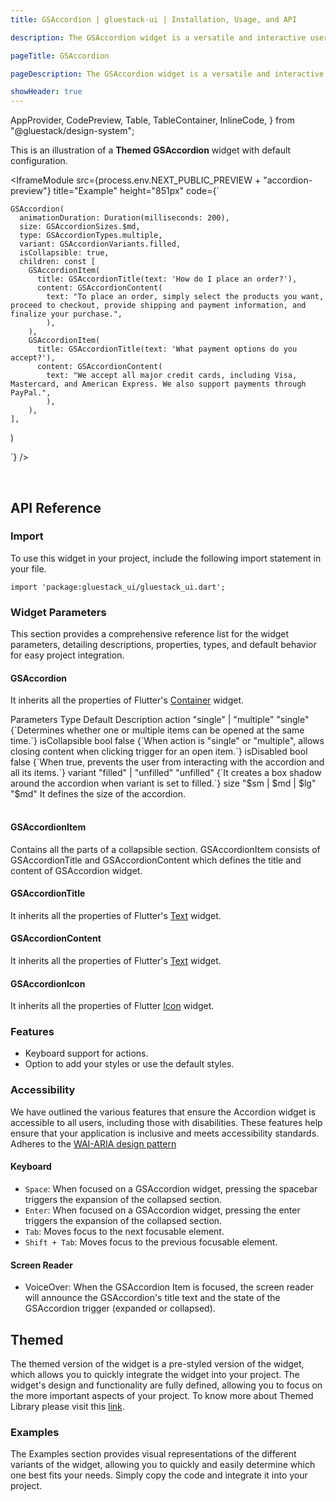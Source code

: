 ```yaml
---
title: GSAccordion | gluestack-ui | Installation, Usage, and API

description: The GSAccordion widget is a versatile and interactive user interface element, designed to efficiently organize and present content in a compact space.

pageTitle: GSAccordion

pageDescription: The GSAccordion widget is a versatile and interactive user interface element, designed to efficiently organize and present content in a compact space.

showHeader: true
---
```



  AppProvider,
  CodePreview,
  Table,
  TableContainer,
  InlineCode,
} from "@gluestack/design-system";

<Meta title="Components/Others/Accordion" />

This is an illustration of a **Themed GSAccordion** widget with default configuration.

<IframeModule
  src={process.env.NEXT_PUBLIC_PREVIEW + "accordion-preview"}
  title="Example"
  height="851px"
  code={`
    
    GSAccordion(
      animationDuration: Duration(milliseconds: 200),
      size: GSAccordionSizes.$md,
      type: GSAccordionTypes.multiple,
      variant: GSAccordionVariants.filled,
      isCollapsible: true,
      children: const [
        GSAccordionItem(
          title: GSAccordionTitle(text: 'How do I place an order?'),
          content: GSAccordionContent(
            text: "To place an order, simply select the products you want, proceed to checkout, provide shipping and payment information, and finalize your purchase.",
            ),
        ),
        GSAccordionItem(
          title: GSAccordionTitle(text: 'What payment options do you accept?'),
          content: GSAccordionContent(
            text: "We accept all major credit cards, including Visa, Mastercard, and American Express. We also support payments through PayPal.",
            ),
        ),
    ],
)

`}
/>

<br />

## API Reference

### Import

To use this widget in your project, include the following import statement in your file.

```
import 'package:gluestack_ui/gluestack_ui.dart';
```

### Widget Parameters

This section provides a comprehensive reference list for the widget parameters, detailing descriptions, properties, types, and default behavior for easy project integration.

#### GSAccordion

It inherits all the properties of Flutter's [Container](https://api.flutter.dev/flutter/widgets/Container-class.html) widget.

<AppProvider>
  <TableContainer>
    <Table>
      <Table.THead>
        <Table.TR>
          <Table.TH>
            <Table.TText>Parameters</Table.TText>
          </Table.TH>
          <Table.TH>
            <Table.TText>Type</Table.TText>
          </Table.TH>
          <Table.TH>
            <Table.TText>Default</Table.TText>
          </Table.TH>
          <Table.TH>
            <Table.TText>Description</Table.TText>
          </Table.TH>
        </Table.TR>
      </Table.THead>
      <Table.TBody>
        <Table.TR>
          <Table.TD>
            <Table.TText>
              <InlineCode>action</InlineCode>
            </Table.TText>
          </Table.TD>
          <Table.TD>
            <Table.TText>"single" | "multiple"</Table.TText>
          </Table.TD>
          <Table.TD>
            <Table.TText>"single"</Table.TText>
          </Table.TD>
          <Table.TD>
            <Table.TText>{`Determines whether one or multiple items can be opened at the same time.`}</Table.TText>
          </Table.TD>
        </Table.TR>
        <Table.TR>
          <Table.TD>
            <Table.TText>
              <InlineCode>isCollapsible</InlineCode>
            </Table.TText>
          </Table.TD>
          <Table.TD>
            <Table.TText>bool</Table.TText>
          </Table.TD>
          <Table.TD>
            <Table.TText>false</Table.TText>
          </Table.TD>
          <Table.TD>
            <Table.TText>{`When action is "single" or "multiple", allows closing content when clicking trigger for an open item.`}</Table.TText>
          </Table.TD>
        </Table.TR>
        <Table.TR>
          <Table.TD>
            <Table.TText>
              <InlineCode>isDisabled</InlineCode>
            </Table.TText>
          </Table.TD>
          <Table.TD>
            <Table.TText>bool</Table.TText>
          </Table.TD>
          <Table.TD>
            <Table.TText>false</Table.TText>
          </Table.TD>
          <Table.TD>
            <Table.TText>{`When true, prevents the user from interacting with the accordion and all its items.`}</Table.TText>
          </Table.TD>
        </Table.TR>
        <Table.TR>
          <Table.TD>
            <Table.TText>
              <InlineCode>variant</InlineCode>
            </Table.TText>
          </Table.TD>
          <Table.TD>
            <Table.TText>"filled" | "unfilled"</Table.TText>
          </Table.TD>
          <Table.TD>
            <Table.TText>"unfilled"</Table.TText>
          </Table.TD>
          <Table.TD>
            <Table.TText>{`It creates a box shadow around the accordion when variant is set to filled.`}</Table.TText>
          </Table.TD>
        </Table.TR>
        <Table.TR>
          <Table.TD>
            <Table.TText>
              <InlineCode>size</InlineCode>
            </Table.TText>
          </Table.TD>
          <Table.TD>
            <Table.TText>"$sm | $md | $lg"</Table.TText>
          </Table.TD>
          <Table.TD>
            <Table.TText>"$md"</Table.TText>
          </Table.TD>
           <Table.TD>
            <Table.TText>It defines the size of the accordion.</Table.TText>
          </Table.TD>
        </Table.TR>
      </Table.TBody>
    </Table>

  </TableContainer>
</AppProvider>

#### GSAccordionItem

Contains all the parts of a collapsible section. GSAccordionItem consists of GSAccordionTitle and GSAccordionContent which defines the title and content of GSAccordion widget.

#### GSAccordionTitle

It inherits all the properties of Flutter's [Text](https://api.flutter.dev/flutter/widgets/Text-class.html) widget.

#### GSAccordionContent

It inherits all the properties of Flutter's [Text](https://api.flutter.dev/flutter/widgets/Text-class.html) widget.

#### GSAccordionIcon

It inherits all the properties of Flutter [Icon](https://api.flutter.dev/flutter/widgets/Icon-class.html) widget.

### Features

- Keyboard support for actions.
- Option to add your styles or use the default styles.

### Accessibility

We have outlined the various features that ensure the Accordion widget is accessible to all users, including those with disabilities. These features help ensure that your application is inclusive and meets accessibility standards. Adheres to the [WAI-ARIA design pattern](https://www.w3.org/WAI/ARIA/apg/patterns/button/)

#### Keyboard

- `Space`: When focused on a GSAccordion widget, pressing the spacebar triggers the expansion of the collapsed section.
- `Enter`: When focused on a GSAccordion widget, pressing the enter triggers the expansion of the collapsed section.
- `Tab`: Moves focus to the next focusable element.
- `Shift + Tab`: Moves focus to the previous focusable element.

#### Screen Reader

- VoiceOver: When the GSAccordion Item is focused, the screen reader will announce the GSAccordion's title text and the state of the GSAccordion trigger (expanded or collapsed).

## Themed

The themed version of the widget is a pre-styled version of the widget, which allows you to quickly integrate the widget into your project. The widget's design and functionality are fully defined, allowing you to focus on the more important aspects of your project. To know more about Themed Library please visit this [link](https://gluestack.io/ui/docs/core-concepts/themed-library).

### Examples

The Examples section provides visual representations of the different variants of the widget, allowing you to quickly and easily determine which one best fits your needs. Simply copy the code and integrate it into your project.
